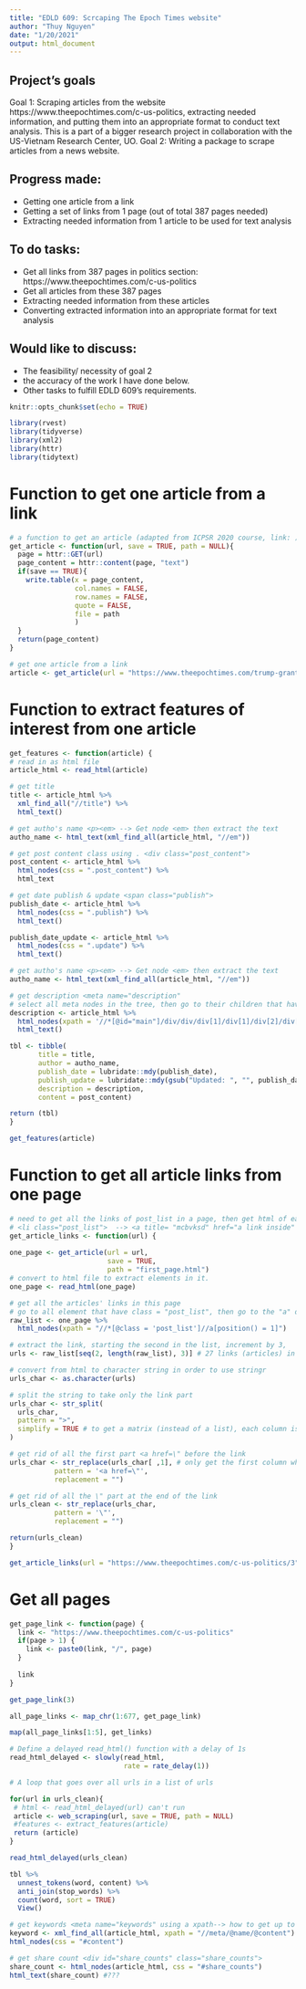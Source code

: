 ```yaml
---
title: "EDLD 609: Scrcaping The Epoch Times website"
author: "Thuy Nguyen"
date: "1/20/2021"
output: html_document
---
```

## Project's goals
Goal 1: Scraping articles from the website https://www.theepochtimes.com/c-us-politics, extracting needed information, and putting them into an appropriate format to conduct text analysis. This is a part of a bigger research project in collaboration with the US-Vietnam Research Center, UO. 
Goal 2: Writing a package to scrape articles from a news website.

## Progress made: 
- Getting one article from a link
- Getting a set of links from 1 page (out of total 387 pages needed)
- Extracting needed information from 1 article to be used for text analysis

## To do tasks: 

- Get all links from 387 pages in politics section: https://www.theepochtimes.com/c-us-politics
- Get all articles from these 387 pages
- Extracting needed information from these articles
- Converting extracted information into an appropriate format for text analysis 

## Would like to discuss: 

- The feasibility/ necessity of goal 2 
- the accuracy of the work I have done below. 
- Other tasks to fulfill EDLD 609's requirements. 

```r
knitr::opts_chunk$set(echo = TRUE)
```

```r
library(rvest)
library(tidyverse)
library(xml2)
library(httr) 
library(tidytext)
```

# Function to get one article from a link 

```r
# a function to get an article (adapted from ICPSR 2020 course, link: )
get_article <- function(url, save = TRUE, path = NULL){
  page = httr::GET(url)
  page_content = httr::content(page, "text")
  if(save == TRUE){
    write.table(x = page_content,
                col.names = FALSE,
                row.names = FALSE,
                quote = FALSE,
                file = path
                )
  }
  return(page_content)
}

# get one article from a link
article <- get_article(url = "https://www.theepochtimes.com/trump-grants-full-pardon-to-al-pirro-former-husband-of-fox-news-host-jeanine-pirro_3664393.html", save = TRUE, path = "data.html") # how to save all articles in a folder?

```

# Function to extract features of interest from one article

```r
get_features <- function(article) {
# read in as html file 
article_html <- read_html(article)

# get title
title <- article_html %>% 
  xml_find_all("//title") %>% 
  html_text()

# get autho's name <p><em> --> Get node <em> then extract the text
autho_name <- html_text(xml_find_all(article_html, "//em"))

# get post content class using . <div class="post_content">
post_content <- article_html %>% 
  html_nodes(css = ".post_content") %>% 
  html_text

# get date publish & update <span class="publish"> 
publish_date <- article_html %>% 
  html_nodes(css = ".publish") %>% 
  html_text()

publish_date_update <- article_html %>% 
  html_nodes(css = ".update") %>% 
  html_text()

# get autho's name <p><em> --> Get node <em> then extract the text
autho_name <- html_text(xml_find_all(article_html, "//em"))

# get description <meta name="description"
# select all meta nodes in the tree, then go to their children that have name = description. 
description <- article_html %>% 
  html_nodes(xpath = '//*[@id="main"]/div/div/div[1]/div[1]/div[2]/div[5]/p[1]') %>% 
  html_text()

tbl <- tibble(
       title = title, 
       author = autho_name, 
       publish_date = lubridate::mdy(publish_date),
       publish_update = lubridate::mdy(gsub("Updated: ", "", publish_date_update)),
       description = description,
       content = post_content)

return (tbl)
}

get_features(article)

```

# Function to get all article links from one page

```r

# need to get all the links of post_list in a page, then get html of each link 
# <li class="post_list">  --> <a title= "mcbvksd" href="a link inside"
get_article_links <- function(url) {
  
one_page <- get_article(url = url,
                        save = TRUE, 
                        path = "first_page.html")
# convert to html file to extract elements in it. 
one_page <- read_html(one_page)

# get all the articles' links in this page
# go to all element that have class = "post_list", then go to the "a" descendant in the first position. ---> get 27 X 3 = 81 lines, 3 for each article 
raw_list <- one_page %>% 
  html_nodes(xpath = "//*[@class = 'post_list']//a[position() = 1]") 

# extract the link, starting the second in the list, increment by 3, 
urls <- raw_list[seq(2, length(raw_list), 3)] # 27 links (articles) in a page

# convert from html to character string in order to use stringr
urls_char <- as.character(urls)

# split the string to take only the link part
urls_char <- str_split(
  urls_char,
  pattern = ">",
  simplify = TRUE # to get a matrix (instead of a list), each column is an element being splited, here 27 x 3, the first column is the link we want.
)

# get rid of all the first part <a href=\" before the link
urls_char <- str_replace(urls_char[ ,1], # only get the first column which contains links
           pattern = '<a href=\"', 
           replacement = "")

# get rid of all the \" part at the end of the link
urls_clean <- str_replace(urls_char,
           pattern = '\"', 
           replacement = "")

return(urls_clean)
}

get_article_links(url = "https://www.theepochtimes.com/c-us-politics/3")
```

# Get all pages

```r
get_page_link <- function(page) {
  link <- "https://www.theepochtimes.com/c-us-politics"
  if(page > 1) {
    link <- paste0(link, "/", page)
  }
  
  link
}

get_page_link(3)

all_page_links <- map_chr(1:677, get_page_link)

map(all_page_links[1:5], get_links)

```

```r
# Define a delayed read_html() function with a delay of 1s
read_html_delayed <- slowly(read_html, 
                            rate = rate_delay(1))

# A loop that goes over all urls in a list of urls

for(url in urls_clean){
 # html <- read_html_delayed(url) can't run 
 article <- web_scraping(url, save = TRUE, path = NULL)
 #features <- extract_features(article) 
 return (article) 
}

read_html_delayed(urls_clean)

```

```r

tbl %>% 
  unnest_tokens(word, content) %>% 
  anti_join(stop_words) %>% 
  count(word, sort = TRUE)
  View()
```


```r
# get keywords <meta name="keywords" using a xpath--> how to get up to "keywords"???
keyword <- xml_find_all(article_html, xpath = "//meta/@name/@content")
html_nodes(css = "#content")

# get share count <div id="share_counts" class="share_counts">
share_count <- html_nodes(article_html, css = "#share_counts")
html_text(share_count) #???
```
